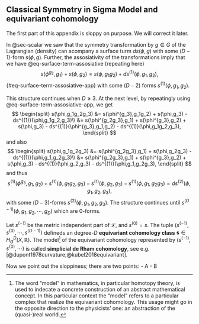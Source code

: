 ## Classical Symmetry in Sigma Model and equivariant cohomology {#sec-equivariant}

:::{.callout-warning}
The first part of this appendix is sloppy on purpose. We will correct it later.
:::

In @sec-scalar we saw that the symmetry transformation by $g \in G$ of the Lagrangian (density) can acompany a surface turm $ds(\phi,g)$ with some $(D-1)$-form $s(\phi,g)$.
Further, the assosiativity of the transformations imply that we have @eq-surface-term-assosiative (repeating here)
$$ 
s(\phi^{g_2},g_1) + s(\phi,g_2) = s(\phi,g_1g_2) + ds^{(1)}(\phi,g_1,g_2),
$${#eq-surface-term-assosiative-app}
with some $(D-2)$ forms $s^{(1)}(\phi,g_1,g_2)$.

This structure continues when $D\ge 3$.
At the next level, by repeatingly using @eq-surface-term-assosiative-app, we get
$$
\begin{split}
s(\phi,g_1g_2g_3) &= s(\phi^{g_3},g_1g_2) + s(\phi,g_3) - ds^{(1)}(\phi,g_1g_2,g_3)\\
&= s(\phi^{g_2g_3},g_1) + s(\phi^{g_3},g_2) + s(\phi,g_3) - ds^{(1)}(\phi^{g_3},g_1,g_2) - ds^{(1)}(\phi,g_1g_2,g_3),
\end{split}
$$
and also
$$
\begin{split}
s(\phi,g_1g_2g_3) &= s(\phi^{g_2g_3},g_1) + s(\phi,g_2g_3) - ds^{(1)}(\phi,g_1,g_2g_3)\\
&= s(\phi^{g_2g_3},g_1) + s(\phi^{g_3},g_2) + s(\phi,g_3) - ds^{(1)}(\phi,g_2,g_3) - ds^{(1)}(\phi,g_1,g_2g_3),
\end{split}
$$
and thus
$$
s^{(1)}(\phi^{g_3},g_1,g_2) + s^{(1)}(\phi,g_1g_2,g_3) - s^{(1)}(\phi,g_2,g_3) - s^{(1)}(\phi,g_1,g_2g_3) = ds^{(2)}(\phi,g_1,g_2,g_3),
$$
with some $(D-3)$-forms $s^{(2)}(\phi,g_1,g_2,g_3)$.
The structure continues until $s^{(D-1)}(\phi,g_1,g_2,\cdots,g_D)$ which are 0-forms.

Let $s^{(-1)}$ be the metric independent part of $\mathcal{L}$, and $s^{(0)}=s$.
The tuple $(s^{(-1)},s^{(0)},\cdots,s^{(D-1)})$ defineds an degree-$D$ **equivariant cohomology class** $\mathbf{s} \in H_G^D(X,\mathbb{R})$. 
The model[^model] of the equivariant cohomology represented by $(s^{(-1)},s^{(0)},\cdots)$ is called **simplicial de Rham cohomology**, see e.g. [@dupont1978curvature;@kubel2018equivariant].


[^model]: The word "model" in mathematics, in particular homotopy theory, is used to indecate a concrete construction of an abstract mathematical concept. In this particular context the "model" refers to a particular complex that realize the equivariant cohomology. This usage might go in the opposite direction to the physicists' one: an abstraction of the (quasi-)real world.

Now we point out the sloppiness; there are two points:
- A
- B
